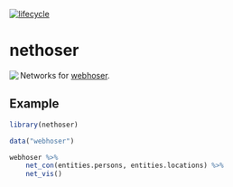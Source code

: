 [![lifecycle](https://img.shields.io/badge/lifecycle-experimental-orange.svg)](https://www.tidyverse.org/lifecycle/#experimental)

# nethoser

<img src="logo.png" style="max-height:200px;" align="left"/>

Networks for [webhoser](https://webhoser.john-coene.com/).

## Example

```r
library(nethoser)

data("webhoser")

webhoser %>%
    net_con(entities.persons, entities.locations) %>%
    net_vis()
```